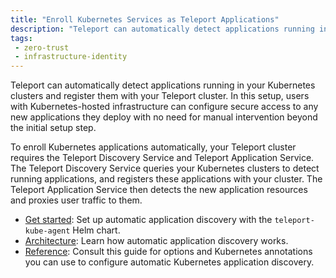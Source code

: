 ```yaml
---
title: "Enroll Kubernetes Services as Teleport Applications"
description: "Teleport can automatically detect applications running in your Kubernetes clusters and register them with Teleport for secure access."
tags:
 - zero-trust
 - infrastructure-identity
---
```


Teleport can automatically detect applications running in your Kubernetes
clusters and register them with your Teleport cluster. In this setup, users with
Kubernetes-hosted infrastructure can configure secure access to any new
applications they deploy with no need for manual intervention beyond the initial
setup step.

To enroll Kubernetes applications automatically, your Teleport cluster requires
the Teleport Discovery Service and Teleport Application Service. The Teleport
Discovery Service queries your Kubernetes clusters to detect running
applications, and registers these applications with your cluster. The Teleport
Application Service then detects the new application resources and proxies user
traffic to them.

- [Get started](./get-started.mdx): Set up automatic
  application discovery with the `teleport-kube-agent` Helm chart.
- [Architecture](../../../reference/architecture/kubernetes-applications-architecture.mdx): Learn how
  automatic application discovery works.
- [Reference](../../../reference/agent-services/auto-discovery-reference/kubernetes-application-discovery.mdx): Consult this guide
  for options and Kubernetes annotations you can use to configure automatic
  Kubernetes application discovery.
